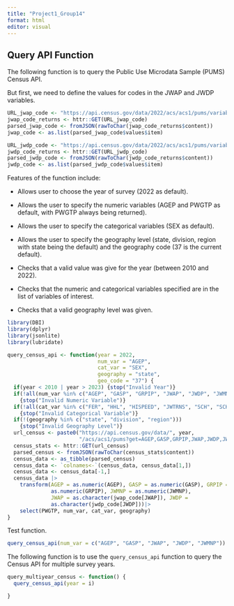 ```yaml
---
title: "Project1_Group14"
format: html
editor: visual
---
```


## Query API Function

The following function is to query the Public Use Microdata Sample (PUMS) Census API.

But first, we need to define the values for codes in the JWAP and JWDP variables. 

```r
URL_jwap_code <- "https://api.census.gov/data/2022/acs/acs1/pums/variables/JWAP.json"
jwap_code_returns <- httr::GET(URL_jwap_code)
parsed_jwap_code <- fromJSON(rawToChar(jwap_code_returns$content))
jwap_code <- as.list(parsed_jwap_code$values$item)

URL_jwdp_code <- "https://api.census.gov/data/2022/acs/acs1/pums/variables/JWDP.json"
jwdp_code_returns <- httr::GET(URL_jwdp_code)
parsed_jwdp_code <- fromJSON(rawToChar(jwdp_code_returns$content))
jwdp_code <- as.list(parsed_jwdp_code$values$item)

```

Features of the function include:

-   Allows user to choose the year of survey (2022 as default).

-   Allows the user to specify the numeric variables (AGEP and PWGTP as default, with PWGTP always being returned).

-   Allows the user to specify the categorical variables (SEX as default).

-   Allows the user to specify the geography level (state, division, region with state being the default) and the geography code (37 is the current default).

-   Checks that a valid value was give for the year (between 2010 and 2022).

-   Checks that the numeric and categorical variables specified are in the list of variables of interest.

-   Checks that a valid geography level was given.

```r
library(DBI)
library(dplyr)
library(jsonlite)
library(lubridate)

query_census_api <- function(year = 2022, 
                             num_var = "AGEP", 
                             cat_var = "SEX", 
                             geography = "state", 
                             geo_code = "37") {
  if(year < 2010 | year > 2023) {stop("Invalid Year")}
  if(!all(num_var %in% c("AGEP", "GASP", "GRPIP", "JWAP", "JWDP", "JWMNP"))) 
    {stop("Invalid Numeric Variable")}
  if(!all(cat_var %in% c("FER", "HHL", "HISPEED", "JWTRNS", "SCH", "SCHL", "SEX"))) 
    {stop("Invalid Categorical Variable")}
  if(!(geography %in% c("state", "division", "region"))) 
    {stop("Invalid Geography Level")}
  url_census <- paste0("https://api.census.gov/data/", year, 
                       "/acs/acs1/pums?get=AGEP,GASP,GRPIP,JWAP,JWDP,JWMNP,PWGTP,SEX,FER,HHL,HISPEED,JWTRNS,SCH,SCHL&for=", geography, ":", geo_code) 
  census_stats <- httr::GET(url_census)
  parsed_census <- fromJSON(rawToChar(census_stats$content))
  census_data <- as_tibble(parsed_census)
  census_data <- `colnames<-`(census_data, census_data[1,])
  census_data <- census_data[-1,]
  census_data |>
    transform(AGEP = as.numeric(AGEP), GASP = as.numeric(GASP), GRPIP = 
              as.numeric(GRPIP), JWMNP = as.numeric(JWMNP), 
              JWAP = as.character(jwap_code[JWAP]), JWDP = 
              as.character(jwdp_code[JWDP]))|>
    select(PWGTP, num_var, cat_var, geography) 
}
```

Test function.

```r
query_census_api(num_var = c("AGEP", "GASP", "JWAP", "JWDP", "JWMNP"))
```


The following function is to use the `query_census_api` function to query the Census API for multiple survey years.
```r
query_multiyear_census <- function() {
  query_census_api(year = i)

}
```


